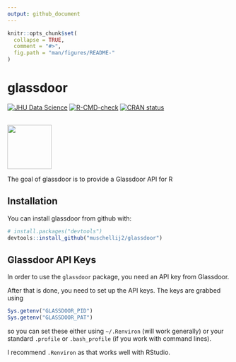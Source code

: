 ```yaml
---
output: github_document
---
```


<!-- README.md is generated from README.Rmd. Please edit that file -->

```r
knitr::opts_chunk$set(
  collapse = TRUE,
  comment = "#>",
  fig.path = "man/figures/README-"
)
```
# glassdoor

[![JHU Data Science](https://johnmuschelli.com/jhudsl/inst/jhudsl_logo.png)](https://jhudatascience.org/)
<!-- badges: start -->
[![R-CMD-check](https://github.com/muschellij2/glassdoor/actions/workflows/R-CMD-check.yaml/badge.svg)](https://github.com/muschellij2/glassdoor/actions/workflows/R-CMD-check.yaml)
[![CRAN status](http://www.r-pkg.org/badges/version/glassdoor)](https://cran.r-project.org/package=glassdoor)    
<!-- badges: end -->

<br>
<!-- ![Sticker](sticker.png) -->
<img src="man/figures/sticker.jpg" width="100">


The goal of glassdoor is to provide a Glassdoor API for R


## Installation

You can install glassdoor from github with:

```r
# install.packages("devtools")
devtools::install_github("muschellij2/glassdoor")
```



## Glassdoor API Keys
In order to use the `glassdoor` package, you need an API key from Glassdoor.  

After that is done, you need to set up the API keys.  The keys are grabbed using 
```r
Sys.getenv("GLASSDOOR_PID")
Sys.getenv("GLASSDOOR_PAT")
```

so you can set these either using `~/.Renviron` (will work generally) or your standard `.profile` or `.bash_profile` (if you work with command lines).

I recommend `.Renviron` as that works well with RStudio.


